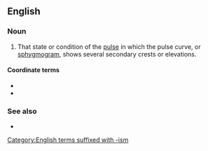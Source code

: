 ==English==

===Noun===
{{head|en|noun}}

# {{lb|en|physiology}} That state or condition of the [[pulse]] in which the pulse curve, or [[sphygmogram]], shows several secondary crests or elevations.

====Coordinate terms====
* {{l|en|dicrotism}}
* {{l|en|monocrotism}}

===See also===
* {{l|en|polycrotic}}

[[Category:English terms suffixed with -ism]]